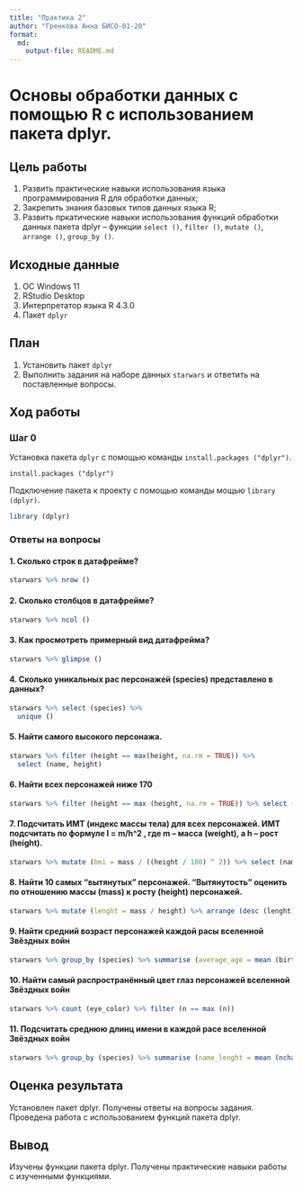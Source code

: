 ```yaml
---
title: "Практика 2"
author: "Гренкова Анна БИСО-01-20"
format: 
  md:
    output-file: README.md
---
```


# Основы обработки данных с помощью R с использованием пакета dplyr.

## Цель работы

1.  Развить практические навыки использования языка программирования R для обработки данных;
2.  Закрепить знания базовых типов данных языка R;
3.  Развить пркатические навыки использования функций обработки данных пакета dplyr -- функции `select ()`, `filter ()`, `mutate ()`, `arrange ()`, `group_by ()`.

## Исходные данные

1.  ОС Windows 11
2.  RStudio Desktop
3.  Интерпретатор языка R 4.3.0
4.  Пакет `dplyr`

## План

1.  Установить пакет `dplyr`
2.  Выполнить задания на наборе данных `starwars` и ответить на поставленные вопросы.

## Ход работы

### Шаг 0

Установка пакета `dplyr` с помощью команды `install.packages ("dplyr")`.

```
install.packages ("dplyr")
```

Подключение пакета к проекту с помощью команды мощью `library (dplyr)`.

```r
library (dplyr)
```

### Ответы на вопросы

#### 1. Сколько строк в датафрейме?

```r
starwars %>% nrow ()
```

#### 2. Сколько столбцов в датафрейме?

```r
starwars %>% ncol ()
```
#### 3. Как просмотреть примерный вид датафрейма?

```r
starwars %>% glimpse ()
```
#### 4. Сколько уникальных рас персонажей (species) представлено в данных?

```r
starwars %>% select (species) %>% 
  unique ()
```

#### 5. Найти самого высокого персонажа.

```r
starwars %>% filter (height == max(height, na.rm = TRUE)) %>% 
  select (name, height)
```

#### 6. Найти всех персонажей ниже 170

```r
starwars %>% filter (height == max (height, na.rm = TRUE)) %>% select (name, height)
```

#### 7. Подсчитать ИМТ (индекс массы тела) для всех персонажей. ИМТ подсчитать по формуле I = m/h^2 , где m – масса (weight), а h – рост (height).

```r
starwars %>% mutate (bmi = mass / ((height / 100) ^ 2)) %>% select (name, bmi)
```

#### 8. Найти 10 самых "вытянутых" персонажей. "Вытянутость" оценить по отношению массы (mass) к росту (height) персонажей.

```r
starwars %>% mutate (lenght = mass / height) %>% arrange (desc (lenght)) %>% head (10) %>% select (name, lenght)
```

#### 9. Найти средний возраст персонажей каждой расы вселенной Звёздных войн

```r
starwars %>% group_by (species) %>% summarise (average_age = mean (birth_year, na.rm = TRUE))
```

#### 10. Найти самый распространённый цвет глаз персонажей вселенной Звёздных войн

```r
starwars %>% count (eye_color) %>% filter (n == max (n))
```

#### 11. Подсчитать среднюю длинц имени в каждой расе вселенной Звёздных войн

```r
starwars %>% group_by (species) %>% summarise (name_lenght = mean (nchar (name)))
```

## Оценка результата
Установлен пакет dplyr. 
Получены ответы на вопросы задания.
Проведена работа с использованием функций пакета dplyr.

## Вывод
Изучены функции пакета dplyr. Получены практические навыки работы с изученными функциями.
